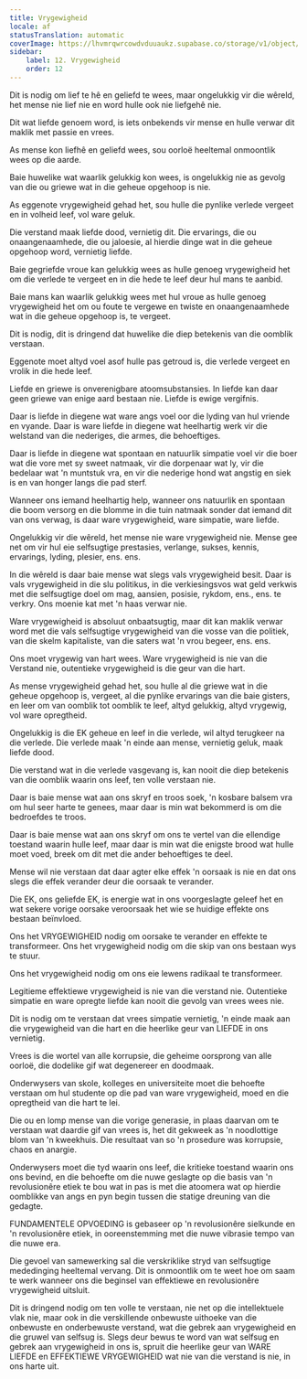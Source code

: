 ```yaml
---
title: Vrygewigheid
locale: af
statusTranslation: automatic
coverImage: https://lhvmrqwrcowdvduuaukz.supabase.co/storage/v1/object/public/strapi-uploads/small_cover-educacion-fundamental.webp-2d51a7828a2b1309555be27f7e2a61a0.webp
sidebar:
    label: 12. Vrygewigheid
    order: 12
---
```

Dit is nodig om lief te hê en geliefd te wees, maar ongelukkig vir die wêreld, het mense nie lief nie en word hulle ook nie liefgehê nie.

Dit wat liefde genoem word, is iets onbekends vir mense en hulle verwar dit maklik met passie en vrees.

As mense kon liefhê en geliefd wees, sou oorloë heeltemal onmoontlik wees op die aarde.

Baie huwelike wat waarlik gelukkig kon wees, is ongelukkig nie as gevolg van die ou griewe wat in die geheue opgehoop is nie.

As eggenote vrygewigheid gehad het, sou hulle die pynlike verlede vergeet en in volheid leef, vol ware geluk.

Die verstand maak liefde dood, vernietig dit. Die ervarings, die ou onaangenaamhede, die ou jaloesie, al hierdie dinge wat in die geheue opgehoop word, vernietig liefde.

Baie gegriefde vroue kan gelukkig wees as hulle genoeg vrygewigheid het om die verlede te vergeet en in die hede te leef deur hul mans te aanbid.

Baie mans kan waarlik gelukkig wees met hul vroue as hulle genoeg vrygewigheid het om ou foute te vergewe en twiste en onaangenaamhede wat in die geheue opgehoop is, te vergeet.

Dit is nodig, dit is dringend dat huwelike die diep betekenis van die oomblik verstaan.

Eggenote moet altyd voel asof hulle pas getroud is, die verlede vergeet en vrolik in die hede leef.

Liefde en griewe is onverenigbare atoomsubstansies. In liefde kan daar geen griewe van enige aard bestaan nie. Liefde is ewige vergifnis.

Daar is liefde in diegene wat ware angs voel oor die lyding van hul vriende en vyande. Daar is ware liefde in diegene wat heelhartig werk vir die welstand van die nederiges, die armes, die behoeftiges.

Daar is liefde in diegene wat spontaan en natuurlik simpatie voel vir die boer wat die vore met sy sweet natmaak, vir die dorpenaar wat ly, vir die bedelaar wat 'n muntstuk vra, en vir die nederige hond wat angstig en siek is en van honger langs die pad sterf.

Wanneer ons iemand heelhartig help, wanneer ons natuurlik en spontaan die boom versorg en die blomme in die tuin natmaak sonder dat iemand dit van ons verwag, is daar ware vrygewigheid, ware simpatie, ware liefde.

Ongelukkig vir die wêreld, het mense nie ware vrygewigheid nie. Mense gee net om vir hul eie selfsugtige prestasies, verlange, sukses, kennis, ervarings, lyding, plesier, ens. ens.

In die wêreld is daar baie mense wat slegs vals vrygewigheid besit. Daar is vals vrygewigheid in die slu politikus, in die verkiesingsvos wat geld verkwis met die selfsugtige doel om mag, aansien, posisie, rykdom, ens., ens. te verkry. Ons moenie kat met 'n haas verwar nie.

Ware vrygewigheid is absoluut onbaatsugtig, maar dit kan maklik verwar word met die vals selfsugtige vrygewigheid van die vosse van die politiek, van die skelm kapitaliste, van die saters wat 'n vrou begeer, ens. ens.

Ons moet vrygewig van hart wees. Ware vrygewigheid is nie van die Verstand nie, outentieke vrygewigheid is die geur van die hart.

As mense vrygewigheid gehad het, sou hulle al die griewe wat in die geheue opgehoop is, vergeet, al die pynlike ervarings van die baie gisters, en leer om van oomblik tot oomblik te leef, altyd gelukkig, altyd vrygewig, vol ware opregtheid.

Ongelukkig is die EK geheue en leef in die verlede, wil altyd terugkeer na die verlede. Die verlede maak 'n einde aan mense, vernietig geluk, maak liefde dood.

Die verstand wat in die verlede vasgevang is, kan nooit die diep betekenis van die oomblik waarin ons leef, ten volle verstaan nie.

Daar is baie mense wat aan ons skryf en troos soek, 'n kosbare balsem vra om hul seer harte te genees, maar daar is min wat bekommerd is om die bedroefdes te troos.

Daar is baie mense wat aan ons skryf om ons te vertel van die ellendige toestand waarin hulle leef, maar daar is min wat die enigste brood wat hulle moet voed, breek om dit met die ander behoeftiges te deel.

Mense wil nie verstaan dat daar agter elke effek 'n oorsaak is nie en dat ons slegs die effek verander deur die oorsaak te verander.

Die EK, ons geliefde EK, is energie wat in ons voorgeslagte geleef het en wat sekere vorige oorsake veroorsaak het wie se huidige effekte ons bestaan ​​beïnvloed.

Ons het VRYGEWIGHEID nodig om oorsake te verander en effekte te transformeer. Ons het vrygewigheid nodig om die skip van ons bestaan ​​wys te stuur.

Ons het vrygewigheid nodig om ons eie lewens radikaal te transformeer.

Legitieme effektiewe vrygewigheid is nie van die verstand nie. Outentieke simpatie en ware opregte liefde kan nooit die gevolg van vrees wees nie.

Dit is nodig om te verstaan dat vrees simpatie vernietig, 'n einde maak aan die vrygewigheid van die hart en die heerlike geur van LIEFDE in ons vernietig.

Vrees is die wortel van alle korrupsie, die geheime oorsprong van alle oorloë, die dodelike gif wat degenereer en doodmaak.

Onderwysers van skole, kolleges en universiteite moet die behoefte verstaan om hul studente op die pad van ware vrygewigheid, moed en die opregtheid van die hart te lei.

Die ou en lomp mense van die vorige generasie, in plaas daarvan om te verstaan wat daardie gif van vrees is, het dit gekweek as 'n noodlottige blom van 'n kweekhuis. Die resultaat van so 'n prosedure was korrupsie, chaos en anargie.

Onderwysers moet die tyd waarin ons leef, die kritieke toestand waarin ons ons bevind, en die behoefte om die nuwe geslagte op die basis van 'n revolusionêre etiek te bou wat in pas is met die atoomera wat op hierdie oomblikke van angs en pyn begin tussen die statige dreuning van die gedagte.

FUNDAMENTELE OPVOEDING is gebaseer op 'n revolusionêre sielkunde en 'n revolusionêre etiek, in ooreenstemming met die nuwe vibrasie tempo van die nuwe era.

Die gevoel van samewerking sal die verskriklike stryd van selfsugtige mededinging heeltemal vervang. Dit is onmoontlik om te weet hoe om saam te werk wanneer ons die beginsel van effektiewe en revolusionêre vrygewigheid uitsluit.

Dit is dringend nodig om ten volle te verstaan, nie net op die intellektuele vlak nie, maar ook in die verskillende onbewuste uithoeke van die onbewuste en onderbewuste verstand, wat die gebrek aan vrygewigheid en die gruwel van selfsug is. Slegs deur bewus te word van wat selfsug en gebrek aan vrygewigheid in ons is, spruit die heerlike geur van WARE LIEFDE en EFFEKTIEWE VRYGEWIGHEID wat nie van die verstand is nie, in ons harte uit.

